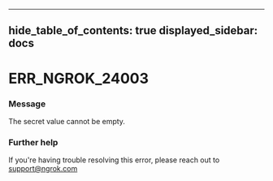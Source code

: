 

---
hide_table_of_contents: true
displayed_sidebar: docs
---


# ERR_NGROK_24003

### Message
The secret value cannot be empty.

<ErrorDetails />



### Further help
If you're having trouble resolving this error, please reach out to [support@ngrok.com](mailto:support@ngrok.com?subject=Help%20with%20ERR_NGROK_24003)

